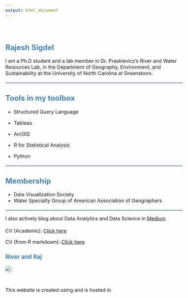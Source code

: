 ```yaml
---
output: html_document
---
```


<style type="text/css">
body {
  font-size: 12pt;
}

h1, h2, h3{
  color: #4682B4;
}

#TOC {
  margin: 25px 0px 20px 0px;
}

hr {
  border-top: 5px solid #F0F8FF;
}

.clearfix {
  overflow: auto;
}

img {
  margin-right: 20px;
  box-shadow: 5px 5px 10px #ccc;
}

</style>



<div class="row" style="padding-top: 30px;">
<div class="col-sm-6">

# **Rajesh Sigdel** 

I am a Ph.D student and a lab member in Dr. Praskievicz’s River and Water Resources Lab, in the Department of Geography, Environment, and Sustainability at the University of North Carolina at Greensboro.

---

## Tools in my toolbox

* <i class="fas fa-database"></i> Structured Query Language

* <i class="fas fa-chart-bar"></i> Tableau

* <i class="fas fa-globe-americas"></i> ArcGIS 

* <i class="fab fa-r-project"></i> R for Statistical Analysis

* <i class="fab fa-python"></i> Python

---

## Membership 

*   Data Visualization Society
*   Water Specialty Group of American Association of Geographers 

---

I also actively blog about Data  Analytics and Data Science in [Medium](https://medium.com/@rajdata){target="_blank"}
\
\
CV (Academic): [Click here](https://drive.google.com/file/d/1AV7UYPcbSndFglXX2DT5EADWk6WZkSi2/view?usp=sharing){target="_blank"}


CV (from R markdown): [Click here](https://drive.google.com/file/d/1AV7UYPcbSndFglXX2DT5EADWk6WZkSi2/view?usp=sharing){target="_blank"}
</div>
<div class="col-sm-6">

### River and Raj

![](images/logo.jpg)
</a>
</div>

\
</div>



This website is created using <i class="fab fa-r-project"></i> and is hosted in <i class="fa fa-github" aria-hidden="true"></i>
